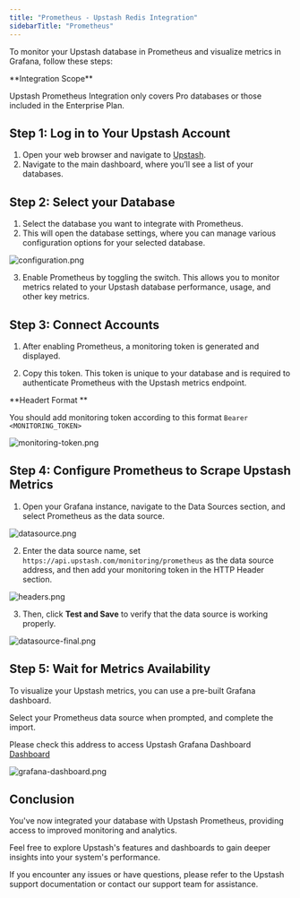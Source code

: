 ```yaml
---
title: "Prometheus - Upstash Redis Integration"
sidebarTitle: "Prometheus"
---
```


To monitor your Upstash database in Prometheus and visualize metrics in Grafana, follow these steps:

<Check >
**Integration Scope**

Upstash Prometheus Integration only covers Pro databases or those included in the Enterprise Plan.

</Check>

## **Step 1: Log in to Your Upstash Account**

1. Open your web browser and navigate to [Upstash](https://console.upstash.com/).
2. Navigate to the main dashboard, where you’ll see a list of your databases.

## **Step 2: Select your Database**

1. Select the database you want to integrate with Prometheus.
2. This will open the database settings, where you can manage various configuration options for your selected database.

![configuration.png](/img/prometheus/configuration.png)

3. Enable Prometheus by toggling the switch. This allows you to monitor metrics related to your Upstash database performance, usage, and other key metrics.

## **Step 3: Connect Accounts**

1. After enabling Prometheus, a monitoring token is generated and displayed.

2. Copy this token. This token is unique to your database and is required to authenticate Prometheus with the Upstash metrics endpoint.

<Check >
**Headert Format **

You should add monitoring token according to this format `Bearer <MONITORING_TOKEN>`

</Check>

![monitoring-token.png](/img/prometheus/monitoring-token.png)

## **Step 4: Configure Prometheus to Scrape Upstash Metrics**

1. Open your Grafana instance, navigate to the Data Sources section, and select Prometheus as the data source.

![datasource.png](/img/prometheus/datasoure.png)

2. Enter the data source name, set `https://api.upstash.com/monitoring/prometheus` as the data source address, and then add your monitoring token in the HTTP Header section.

![headers.png](/img/prometheus/headers.png)

3. Then, click <b>Test and Save</b> to verify that the data source is working properly.

![datasource-final.png](/img/prometheus/datasource-final.png)

## **Step 5: Wait for Metrics Availability**

To visualize your Upstash metrics, you can use a pre-built Grafana dashboard.

Select your Prometheus data source when prompted, and complete the import.

Please check this address to access Upstash Grafana Dashboard <a href="https://grafana.com/grafana/dashboards/22257-upstash-redis-dashboard/"> Dashboard </a>

![grafana-dashboard.png](/img/prometheus/grafana-dashboard.png)

## **Conclusion**

You've now integrated your database with Upstash Prometheus, providing access to improved monitoring and analytics.

Feel free to explore Upstash's features and dashboards to gain deeper insights into your system's performance.

If you encounter any issues or have questions, please refer to the Upstash support documentation or contact our support team for assistance.
